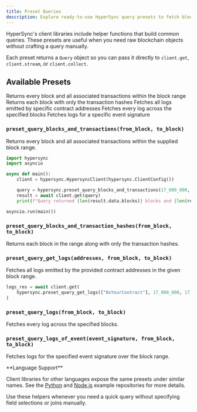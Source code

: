 ```yaml
---
title: Preset Queries
description: Explore ready-to-use HyperSync query presets to fetch blocks, transactions, and logs efficiently.
---
```


HyperSync's client libraries include helper functions that build common queries. These presets are useful when you need raw blockchain objects without crafting a query manually.

Each preset returns a `Query` object so you can pass it directly to `client.get`, `client.stream`, or `client.collect`.

## Available Presets

<CardGroup cols={2}>
<Card title="Blocks and Transactions" icon="cubes" iconType="duotone">
Returns every block and all associated transactions within the block range
</Card>
<Card title="Blocks and Transaction Hashes" icon="hashtag" iconType="duotone">
Returns each block with only the transaction hashes
</Card>
<Card title="Get Logs" icon="file-lines" iconType="duotone">
Fetches all logs emitted by specific contract addresses
</Card>
<Card title="All Logs" icon="list" iconType="duotone">
Fetches every log across the specified blocks
</Card>
<Card title="Logs of Event" icon="filter" iconType="duotone">
Fetches logs for a specific event signature
</Card>
</CardGroup>

### `preset_query_blocks_and_transactions(from_block, to_block)`

Returns every block and all associated transactions within the supplied block range.

```python icon="/icons/python-icon.png" title="preset_query_blocks_and_transactions.py"
import hypersync
import asyncio

async def main():
    client = hypersync.HypersyncClient(hypersync.ClientConfig())

    query = hypersync.preset_query_blocks_and_transactions(17_000_000, 17_000_050)
    result = await client.get(query)
    print(f"Query returned {len(result.data.blocks)} blocks and {len(result.data.transactions)} transactions")

asyncio.run(main())
```

### `preset_query_blocks_and_transaction_hashes(from_block, to_block)`

Returns each block in the range along with only the transaction hashes.

### `preset_query_get_logs(addresses, from_block, to_block)`

Fetches all logs emitted by the provided contract addresses in the given block range.

```python icon="/icons/python-icon.png" title="preset_query_get_logs.py"
logs_res = await client.get(
    hypersync.preset_query_get_logs(["0xYourContract"], 17_000_000, 17_000_050)
)
```

### `preset_query_logs(from_block, to_block)`

Fetches every log across the specified blocks.

### `preset_query_logs_of_event(event_signature, from_block, to_block)`

Fetches logs for the specified event signature over the block range.

<Info>
**Language Support**

Client libraries for other languages expose the same presets under similar names. See the [Python](https://github.com/enviodev/hypersync-client-python) and [Node.js](https://github.com/enviodev/hypersync-client-node) example repositories for more details.
</Info>

Use these helpers whenever you need a quick query without specifying field selections or joins manually.

